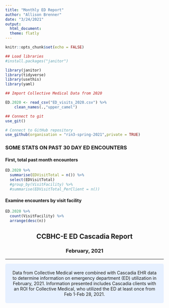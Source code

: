 ```yaml
---
title: "Monthly ED Report"
author: "Allison Brenner"
date: "3/24/2021"
output: 
  html_document:
  theme: flatly
---
```


```r
knitr::opts_chunk$set(echo = FALSE)
```



```r
## Load libraries
#install.packages("janitor")

library(janitor)
library(tidyverse)
library(usethis)
library(yaml)

```

```r
## Import Collective Medical Data from 2020

ED.2020 <- read_csv("ED_visits_2020.csv") %>% 
    clean_names(.,"upper_camel")

```


```r
## Connect to git
use_git()

# Connect to GitHub repository
use_github(organisation = "rin3-spring-2021",private = TRUE)

```



### SOME STATS ON PAST 30 DAY ED ENCOUNTERS

#### First, total past month encounters

```r
ED.2020 %>% 
  summarise(EDVisitTotal = n()) %>% 
  select(EDVisitTotal)
  #group_by(VisitFacility) %>% 
  #summarise(EDVisitTotal_PerClient = n())
```
#### Examine encounters by visit facility

```r
ED.2020 %>% 
  count(VisitFacility) %>% 
  arrange(desc(n))
```



<center>
## **CCBHC-E ED Cascadia Report**
### **February, 2021**

***
<style>
div.blue { background-color:#e6f0ff; border-radius: 5px; padding: 20px;}
</style>
<div class = "blue">

<center>
Data from Collective Medical were combined with Cascadia EHR data to determine information on emergency department (ED) utilization in February, 2021. Information presented includes Cascadia clients with an ROI for Collective Medical, who utilized the ED at least once from Feb 1-Feb 28, 2021.  
</div>


